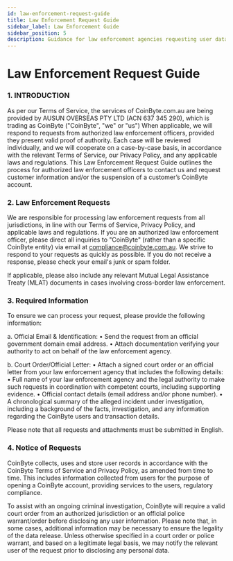 ```yaml
---
id: law-enforcement-request-guide
title: Law Enforcement Request Guide
sidebar_label: Law Enforcement Guide
sidebar_position: 5
description: Guidance for law enforcement agencies requesting user data from CoinByte.
---
```



# Law Enforcement Request Guide

<!-- 原文内容从此插入。这里省略长篇正文 -->

### 1.	INTRODUCTION
As per our Terms of Service, the services of CoinByte.com.au are being provided by AUSUN OVERSEAS PTY LTD (ACN 637 345 290), which is trading as CoinByte ("CoinByte", "we" or "us") When applicable, we will respond to requests from authorized law enforcement officers, provided they present valid proof of authority. Each case will be reviewed individually, and we will cooperate on a case-by-case basis, in accordance with the relevant Terms of Service, our Privacy Policy, and any applicable laws and regulations. This Law Enforcement Request Guide outlines the process for authorized law enforcement officers to contact us and request customer information and/or the suspension of a customer’s CoinByte account.

### 2.	Law Enforcement Requests

We are responsible for processing law enforcement requests from all jurisdictions, in line with our Terms of Service, Privacy Policy, and applicable laws and regulations.
If you are an authorized law enforcement officer, please direct all inquiries to "CoinByte" (rather than a specific CoinByte entity) via email at compliance@coinbyte.com.au. We strive to respond to your requests as quickly as possible. If you do not receive a response, please check your email's junk or spam folder.

If applicable, please also include any relevant Mutual Legal Assistance Treaty (MLAT) documents in cases involving cross-border law enforcement.

### 3.	Required Information
To ensure we can process your request, please provide the following information:

a.	Official Email & Identification:
•	Send the request from an official government domain email address.
•	Attach documentation verifying your authority to act on behalf of the law enforcement agency.

b.	Court Order/Official Letter:
•	Attach a signed court order or an official letter from your law enforcement agency that includes the following details:
•	Full name of your law enforcement agency and the legal authority to make such requests in coordination with competent courts, including supporting evidence.
•	Official contact details (email address and/or phone number).
•	A chronological summary of the alleged incident under investigation, including a background of the facts, investigation, and any information regarding the CoinByte users and transaction details.  

Please note that all requests and attachments must be submitted in English.

### 4.	Notice of Requests

CoinByte collects, uses and store user records in accordance with the CoinByte Terms of Service and Privacy Policy, as amended from time to time. This includes information collected from users for the purpose of opening a CoinByte account, providing services to the users, regulatory compliance. 

To assist with an ongoing criminal investigation, CoinByte will require a valid court order from an authorized jurisdiction or an official police warrant/order before disclosing any user information. Please note that, in some cases, additional information may be necessary to ensure the legality of the data release. Unless otherwise specified in a court order or police warrant, and based on a legitimate legal basis, we may notify the relevant user of the request prior to disclosing any personal data.

<RelatedArticles category="legal" />
